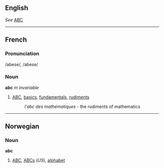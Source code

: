 ==English==
''See'' [[ABC]]

----
==French==
===Pronunciation===
/abese/, /abese/

===Noun===
'''abc''' ''m invariable''

#[[ABC]], [[basic]]s, [[fundamental]]s, [[rudiment]]s
#:''l'abc des mathématiques'' - the rudiments of mathematics

----
==Norwegian==
===Noun===
'''abc'''

#[[ABC]], [[ABC]]s (''US''), [[alphabet]]